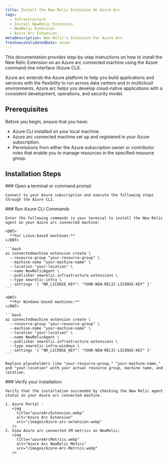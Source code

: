 ```yaml
---
title: Install the New Relic Extension On Azure Arc
tags:
  - Infrastructure
  - Install NewRelic Extension
  - NewRelic Extension
  - Azure Arc Extension
metaDescription: New Relic's Extension For Azure Arc.
freshnessValidatedDate: never
---
```


This documentation provides step-by-step instructions on how to install the New Relic Extension on an Azure arc connected machine using the Azure command-line interface (Azure CLI).

<CollapserGroup>
  <Collapser
    id="verbose-with-manifest"
    title="What Is Azure Arc?"
  >
    Azure arc extends the Azure platform to help you build applications and services with the flexibility to run across data centers and in multicloud environments. Azure arc helps you develop cloud-native applications with a consistent development, operations, and security model.
  </Collapser>
</CollapserGroup>

## Prerequisites

Before you begin, ensure that you have:

* Azure CLI installed on your local machine.
* Azure arc connected machine set up and registered in your Azure subscription.
* Permissions from either the Azure subscription owner or contributor roles that enable you to manage resources in the specified resource group.

## Installation Steps

<Steps>
  <Step>
    ### Open a terminal or command prompt

    Connect to your Azure subscription and execute the following steps through the Azure CLI.  

  </Step>

  <Step>
    ### Run Azure CLI Commands

    Enter the following commands in your terminal to install the New Relic agent on your Azure arc connected machine:

    <DNT>
      **For Linux-based machines:**
    </DNT>

    ```bash
    az connectedmachine extension create \
      --resource-group "your-resource-group" \
      --machine-name "your-machine-name" \
      --location "your-location" \
      --name NewRelicAgent \
      --publisher newrelic.infrastructure.extensions \
      --type newrelic-infra \
      --settings '{ "NR_LICENSE_KEY": "YOUR-NEW-RELIC-LICENSE-KEY" }'
    ```

    <DNT>
      **For Windows-based machines:**
    </DNT>

    ```bash
    az connectedmachine extension create \
      --resource-group "your-resource-group" \
      --machine-name "your-machine-name" \
      --location "your-location" \
      --name NewRelicAgent \
      --publisher newrelic.infrastructure.extensions \
      --type newrelic-infra-windows \
      --settings '{ "NR_LICENSE_KEY": "YOUR-NEW-RELIC-LICENSE-KEY" }'
    ```

    Replace placeholders like "your-resource-group," "your-machine-name," and "your-location" with your actual resource group, machine name, and location.  

  </Step>

  <Step>
    ### Verify your installation:

    Verify that the installation succeeded by checking the New Relic agent status on your Azure arc connected machine.

    1. Azure Portal -
       <img
         title="azureArcExtension.webp"
         alt="Azure Arc Extension"
         src="/images/Azure-arc-extension.webp"
       />
    2. View Azure arc connected VM metrics on NewRelic:
       <img
         title="azureArcMetrics.webp"
         alt="Azure Arc NewRelic Metics"
         src="/images/Azure-Arc-Metrics.webp"
       />
  </Step>
</Steps>
